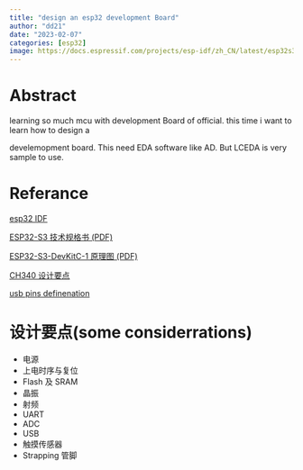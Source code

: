```yaml
---
title: "design an esp32 development Board"
author: "dd21"
date: "2023-02-07"
categories: [esp32]
image: https://docs.espressif.com/projects/esp-idf/zh_CN/latest/esp32s3/_images/esp32-s3-devkitc-1-v1.1-isometric.png
---
```


# Abstract

learning so much mcu with development Board of official. this time i want to learn how to design a

develemopment board. This need EDA software like AD. But LCEDA is very sample to use.

# Referance

[esp32 IDF](https://docs.espressif.com/projects/esp-idf/zh_CN/latest/esp32s3/hw-reference/esp32s3/user-guide-devkitm-1.html)

[ESP32-S3 技术规格书 (PDF)](https://www.espressif.com/sites/default/files/documentation/esp32-s3_datasheet_cn.pdf)

[ESP32-S3-DevKitC-1 原理图 (PDF)](https://dl.espressif.com/dl/schematics/SCH_ESP32-S3-DevKitC-1_V1.1_20221130.pdf)

[CH340 设计要点](https://www.bilibili.com/read/cv4647226/#:~:text=%E5%9C%A83.3V%E4%BE%9B%E7%94%B5%E6%97%B6%EF%BC%8CV3%E8%84%9A%E5%92%8CVCC%E8%84%9A%E7%9B%B4%E6%8E%A5%E7%9B%B8%E8%BF%9E%EF%BC%8C%E5%90%8C%E6%97%B6%E7%BB%993.3V%E7%94%B5%E5%8E%8B%E5%8D%B3%E5%8F%AF%EF%BC%8C%E5%89%A9%E4%B8%8B%E7%9A%84%E5%92%8C5V%E7%94%B5%E8%B7%AF%E5%9F%BA%E6%9C%AC%E4%B8%80%E8%87%B4,CH340%E5%BC%95%E8%84%9A%E5%8A%9F%E8%83%BD%E8%A7%A3%E9%87%8A)

[usb pins definenation](https://blog.csdn.net/qq_33177268/article/details/108340215)

# 设计要点(some considerrations)

- 电源
- 上电时序与复位
- Flash 及 SRAM
- 晶振
- 射频
- UART
- ADC
- USB
- 触摸传感器
- Strapping 管脚

